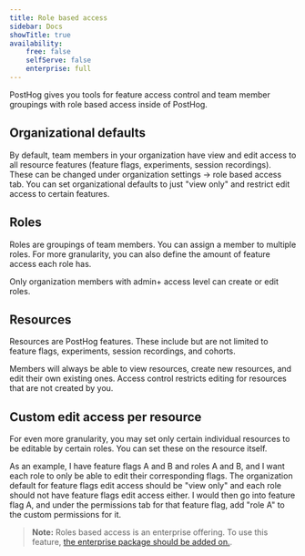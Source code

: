 ```yaml
---
title: Role based access
sidebar: Docs
showTitle: true
availability:
    free: false
    selfServe: false
    enterprise: full
---
```


PostHog gives you tools for feature access control and team member groupings with role based access inside of PostHog.

## Organizational defaults

By default, team members in your organization have view and edit access to all resource features (feature flags, experiments, session recordings). 
These can be changed under organization settings -> role based access tab. You can set organizational defaults to just "view only" and restrict edit access
to certain features.

## Roles

Roles are groupings of team members. You can assign a member to multiple roles. 
For more granularity, you can also define the amount of feature access each role has. 

Only organization members with admin+ access level can create or edit roles.

## Resources

Resources are PostHog features. These include but are not limited to feature flags, experiments, session recordings, and cohorts.

Members will always be able to view resources, create new resources, and edit their own existing ones. Access control restricts editing for resources that are not created by you.

## Custom edit access per resource

For even more granularity, you may set only certain individual resources to be editable by certain roles. You can set these
on the resource itself. 

As an example, I have feature flags A and B and roles A and B, and I want each role to only be able to edit their corresponding flags.
The organization default for feature flags edit access should be "view only" and each role should not have feature flags edit access either.
I would then go into feature flag A, and under the permissions tab for that feature flag, add "role A" to the custom permissions for it.

> **Note:** Roles based access is an enterprise offering. To use this feature, [the enterprise package should be added on.](/pricing).
